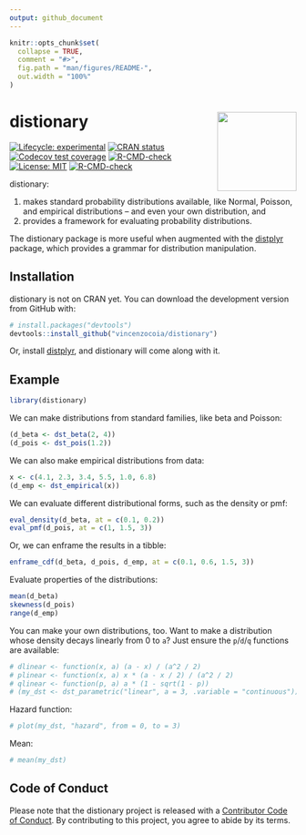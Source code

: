 ```yaml
---
output: github_document
---
```


<!-- README.md is generated from README.Rmd. Please edit that file -->

```r
knitr::opts_chunk$set(
  collapse = TRUE,
  comment = "#>",
  fig.path = "man/figures/README-",
  out.width = "100%"
)
```

# distionary <img src='man/figures/logo.png' align="right" height="139" />

<!-- badges: start -->
[![Lifecycle: experimental](https://img.shields.io/badge/lifecycle-experimental-orange.svg)](https://lifecycle.r-lib.org/articles/stages.html#experimental)
[![CRAN status](https://www.r-pkg.org/badges/version/distionary)](https://CRAN.R-project.org/package=distionary)
[![Codecov test coverage](https://codecov.io/gh/vincenzocoia/distionary/branch/main/graph/badge.svg)](https://codecov.io/gh/vincenzocoia/distionary?branch=main)
[![R-CMD-check](https://github.com/vincenzocoia/distionary/workflows/R-CMD-check/badge.svg)](https://github.com/vincenzocoia/distionary/actions)
[![License: MIT](https://img.shields.io/badge/license-MIT-blue.svg)](https://cran.r-project.org/web/licenses/MIT)
[![R-CMD-check](https://github.com/probaverse/distionary/actions/workflows/R-CMD-check.yaml/badge.svg)](https://github.com/probaverse/distionary/actions/workflows/R-CMD-check.yaml)
<!-- badges: end -->

distionary:

1. makes standard probability distributions available, like Normal, Poisson, and empirical distributions -- and even your own distribution, and
2. provides a framework for evaluating probability distributions.

The distionary package is more useful when augmented with the [distplyr](https://distplyr.netlify.app) package, which provides a grammar for distribution manipulation. 


## Installation

distionary is not on CRAN yet. You can download the development version from GitHub with:

``` r
# install.packages("devtools")
devtools::install_github("vincenzocoia/distionary")
```

Or, install [distplyr](https://distplyr.netlify.app), and distionary will come along with it. 

## Example

```r
library(distionary)
```

We can make distributions from standard families, like beta and Poisson:

```r
(d_beta <- dst_beta(2, 4))
(d_pois <- dst_pois(1.2))
```

We can also make empirical distributions from data:

```r
x <- c(4.1, 2.3, 3.4, 5.5, 1.0, 6.8)
(d_emp <- dst_empirical(x))
```

We can evaluate different distributional forms, such as the density or pmf:

```r
eval_density(d_beta, at = c(0.1, 0.2))
eval_pmf(d_pois, at = c(1, 1.5, 3))
```

Or, we can enframe the results in a tibble:

```r
enframe_cdf(d_beta, d_pois, d_emp, at = c(0.1, 0.6, 1.5, 3))
```

Evaluate properties of the distributions:

```r
mean(d_beta)
skewness(d_pois)
range(d_emp)
```

You can make your own distributions, too. Want to make a distribution whose density decays linearly from 0 to `a`? Just ensure the `p`/`d`/`q` functions are available:

```r
# dlinear <- function(x, a) (a - x) / (a^2 / 2)
# plinear <- function(x, a) x * (a - x / 2) / (a^2 / 2)
# qlinear <- function(p, a) a * (1 - sqrt(1 - p))
# (my_dst <- dst_parametric("linear", a = 3, .variable = "continuous"))
```

Hazard function:

```r
# plot(my_dst, "hazard", from = 0, to = 3)
```

Mean:

```r
# mean(my_dst)
```


## Code of Conduct

Please note that the distionary project is released with a [Contributor Code of Conduct](https://contributor-covenant.org/version/2/0/CODE_OF_CONDUCT.html). By contributing to this project, you agree to abide by its terms.
